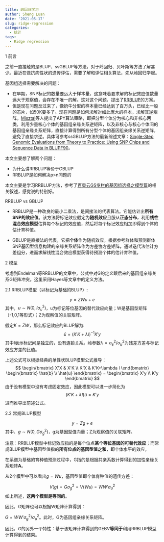 ```yaml
---
title: 岭回归学习
author: Sheng Luan
date: '2021-05-17'
slug: ridge-regression
categories:
  - 统计
tags:
  - Ridge regression
---
```

1 前言

之前一直接触的是BLUP、ssGBLUP等方法，对于岭回归、贝叶斯等方法了解甚少。最近在做抗病性状的遗传评估，需要了解和评估相关算法，先从岭回归学起。

基因组选择需要解决的问题：

* 在早期，SNP标记的数量要远大于样本量，这意味着要求解的标记效应值数量远大于观察值，会存在不唯一的解。这对这个问题，提出了[RRBLUP](https://doi.org/10.3835/plantgenome2011.08.0024)的方案。
* 但是现在问题反过来了，像奶牛分型的样本量已经达到了百万头，已经比一般的芯片，如50K要多了。现在问题是如何求解对如此庞大的样本，求解其逆矩阵。[Misztal](https://doi.org/10.3168/jds.2013-7752)等人提出了APY算法策略，即把分型个体分为核心和非核心两类，利用少量核心个体的基因组亲缘关系逆矩阵，以及非核心与核心个体间的基因组亲缘关系矩阵，直接计算得到所有分型个体的基因组亲缘关系逆矩阵，避免了直接求逆。具体可参考ssGBLUP方法的最新综述文章：[Single-Step Genomic Evaluations from Theory to Practice: Using SNP Chips and Sequence Data in BLUPF90](https://doi.org/10.3390/genes11070790)。

本文主要想了解两个问题：

* 为什么讲RRBLUP等价于GBLUP
* RRBLUP是如何解决p>n问题的

本文主要是学习RRBLUP方法，参考了[百奥云GS专栏的基因组选择之模型篇](https://www.cnblogs.com/jessepeng/p/14375487.html)的相关叙述，感觉说的特别好。

RRBLUP vs GBLUP

* RRBLUP是一种改良的最小二乘法，是间接法的代表算法。它能估计出**所有SNP的效应值**。该方法将标记效应假定为**随机效应**且服从**正态分布**，利用**线性混合效应模型**估算每个标记的效应值，然后将每个标记效应相加即得到个体的估计育种值。

* GBLUP是直接法的代表，它把**个体**作为随机效应，根据参考群体和预测群体SNP基因型信息构建的亲缘关系矩阵作为方差协方差矩阵，通过迭代法估计方差组分，进而求解线性混合效应模型获得待预测个体的估计育种值。

2 模型

考虑到Endelman等RRBLUP的文章中，公式中对G的定义跟后来的基因组亲缘关系G矩阵冲突，这里采用Hayes等文章中的定义方法。

2.1 RRBLUP模型（以标记为基础的BLUP）:

$$y=ZWu+e$$
其中，$u \sim N(0,I\sigma^{2}_{u})$，u为标记等位基因的替代效应向量；W是基因型矩阵（-1,0,1等形式）；Z为观察值的关联矩阵。

假定$K=ZW$，那么标记效应的BLUP解为:
$$\hat{u}=(K'K+\lambda I)^{-1}K'y$$
其中I表示标记间是独立的，没有连锁关系。岭参数$\lambda = \sigma^{2}_{e}/\sigma^{2}_{u}$为残差方差与标记效应方差的比值。

上述公式可以根据经典的单性状BLUP模型公式推导：
$$
\begin{bmatrix}
X'X & X'K \\ 
K'X & K'K+\lambda I 
\end{bmatrix}
\begin{bmatrix}
\hat{b} \\ 
\hat{u}  
\end{bmatrix}
=
\begin{bmatrix}
X'y \\
K'y
\end{bmatrix}
$$
由于没有模型中没有考虑固定效应，因此模型可以进一步简化为
$$
(K'K+\lambda I)\hat{u} = K'y
$$
进而推导出前述公式。

2.2 常规BLUP模型

$$y=Zg+e$$
其中，$g \sim N(0,G\sigma^{2}_{g})$，g为基因型值向量；Z为观察值的关联矩阵。

注意：RRBLUP模型中标记效应指的是每个位点**某个等位基因的可替代效应**；而常规BLUP模型中基因型值指的**所有位点的基因型值之和**，即个体水平的效应。

在系谱为基础的育种值预测过程中，G指的是根据共亲系数计算得到的加性亲缘关系矩阵**A**。

从2个模型中可以看出$g=Wu$，基因型值即个体育种值的遗传方差：

$$V(g)=G\sigma^{2}_{g}=V(Wu)=WW'\sigma^{2}_{u}$$
如上所述，**这两个模型是等同的**。

因此，G矩阵也可以根据W矩阵计算得到：

$G = WW'\sigma^{2}_{g}/\sigma^{2}_{u}$。此时，G为基因组亲缘关系矩阵。

因此，$G$的另外一个特性：基于该矩阵计算得到的GEBV**等同于**利用RRBLUP模型计算得到的结果。


